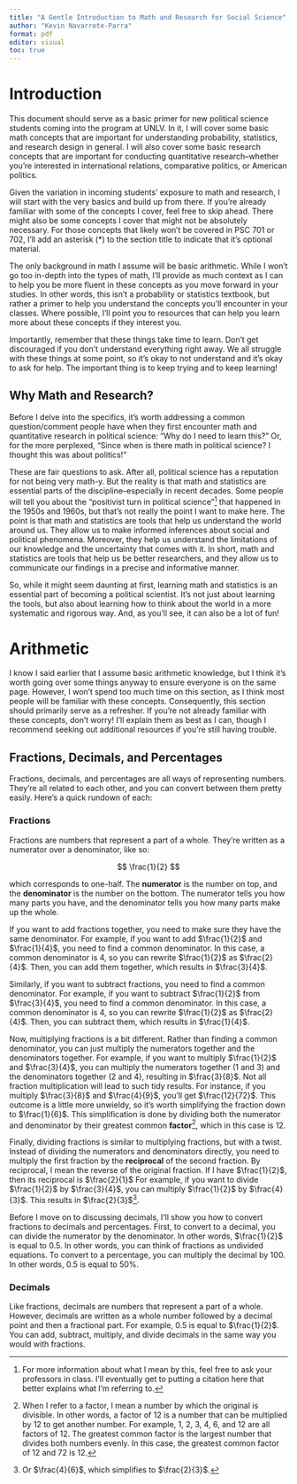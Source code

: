 ```yaml
---
title: "A Gentle Introduction to Math and Research for Social Science"
author: "Kevin Navarrete-Parra"
format: pdf
editor: visual
toc: true
---
```


# Introduction

This document should serve as a basic primer for new political science students coming into the program at UNLV. In it, I will cover some basic math concepts that are important for understanding probability, statistics, and research design in general. I will also cover some basic research concepts that are important for conducting quantitative research--whether you're interested in international relations, comparative politics, or American politics.

Given the variation in incoming students' exposure to math and research, I will start with the very basics and build up from there. If you're already familiar with some of the concepts I cover, feel free to skip ahead. There might also be some concepts I cover that might not be absolutely necessary. For those concepts that likely won't be covered in PSC 701 or 702, I'll add an asterisk (\*) to the section title to indicate that it's optional material.

The only background in math I assume will be basic arithmetic. While I won't go too in-depth into the types of math, I'll provide as much context as I can to help you be more fluent in these concepts as you move forward in your studies. In other words, this isn't a probability or statistics textbook, but rather a primer to help you understand the concepts you'll encounter in your classes. Where possible, I'll point you to resources that can help you learn more about these concepts if they interest you.

Importantly, remember that these things take time to learn. Don't get discouraged if you don't understand everything right away. We all struggle with these things at some point, so it's okay to not understand and it's okay to ask for help. The important thing is to keep trying and to keep learning!

## Why Math and Research?

Before I delve into the specifics, it's worth addressing a common question/comment people have when they first encounter math and quantitative research in political science: "Why do I need to learn this?" Or, for the more perplexed, "Since when is there math in political science? I thought this was about politics!"

These are fair questions to ask. After all, political science has a reputation for not being very math-y. But the reality is that math and statistics are essential parts of the discipline--especially in recent decades. Some people will tell you about the "positivist turn in political science"[^1] that happened in the 1950s and 1960s, but that's not really the point I want to make here. The point is that math and statistics are tools that help us understand the world around us. They allow us to make informed inferences about social and political phenomena. Moreover, they help us understand the limitations of our knowledge and the uncertainty that comes with it. In short, math and statistics are tools that help us be better researchers, and they allow us to communicate our findings in a precise and informative manner.

[^1]: For more information about what I mean by this, feel free to ask your professors in class. I'll eventually get to putting a citation here that better explains what I'm referring to.

So, while it might seem daunting at first, learning math and statistics is an essential part of becoming a political scientist. It's not just about learning the tools, but also about learning how to think about the world in a more systematic and rigorous way. And, as you'll see, it can also be a lot of fun!

# Arithmetic

I know I said earlier that I assume basic arithmetic knowledge, but I think it's worth going over some things anyway to ensure everyone is on the same page. However, I won't spend too much time on this section, as I think most people will be familiar with these concepts. Consequently, this section should primarily serve as a refresher. If you're not already familiar with these concepts, don't worry! I'll explain them as best as I can, though I recommend seeking out additional resources if you're still having trouble.

## Fractions, Decimals, and Percentages

Fractions, decimals, and percentages are all ways of representing numbers. They're all related to each other, and you can convert between them pretty easily. Here's a quick rundown of each:

### Fractions

Fractions are numbers that represent a part of a whole. They're written as a numerator over a denominator, like so:

$$
\frac{1}{2}
$$

which corresponds to one-half. The **numerator** is the number on top, and the **denominator** is the number on the bottom. The numerator tells you how many parts you have, and the denominator tells you how many parts make up the whole.

If you want to add fractions together, you need to make sure they have the same denominator. For example, if you want to add $\frac{1}{2}$ and $\frac{1}{4}$, you need to find a common denominator. In this case, a common denominator is 4, so you can rewrite $\frac{1}{2}$ as $\frac{2}{4}$. Then, you can add them together, which results in $\frac{3}{4}$.

Similarly, if you want to subtract fractions, you need to find a common denominator. For example, if you want to subtract $\frac{1}{2}$ from $\frac{3}{4}$, you need to find a common denominator. In this case, a common denominator is 4, so you can rewrite $\frac{1}{2}$ as $\frac{2}{4}$. Then, you can subtract them, which results in $\frac{1}{4}$.

Now, multiplying fractions is a bit different. Rather than finding a common denominator, you can just multiply the numerators together and the denominators together. For example, if you want to multiply $\frac{1}{2}$ and $\frac{3}{4}$, you can multiply the numerators together (1 and 3) and the denominators together (2 and 4), resulting in $\frac{3}{8}$. Not all fraction multiplication will lead to such tidy results. For instance, if you multiply $\frac{3}{8}$ and $\frac{4}{9}$, you'll get $\frac{12}{72}$. This outcome is a little more unwieldy, so it's worth simplifying the fraction down to $\frac{1}{6}$. This simplification is done by dividing both the numerator and denominator by their greatest common **factor**[^2], which in this case is 12.

[^2]: When I refer to a factor, I mean a number by which the original is divisible. In other words, a factor of 12 is a number that can be multiplied by 12 to get another number. For example, 1, 2, 3, 4, 6, and 12 are all factors of 12. The greatest common factor is the largest number that divides both numbers evenly. In this case, the greatest common factor of 12 and 72 is 12.

Finally, dividing fractions is similar to multiplying fractions, but with a twist. Instead of dividing the numerators and denominators directly, you need to multiply the first fraction by the **reciprocal** of the second fraction. By reciprocal, I mean the reverse of the original fraction. If I have $\frac{1}{2}$, then its reciprocal is $\frac{2}{1}$ For example, if you want to divide $\frac{1}{2}$ by $\frac{3}{4}$, you can multiply $\frac{1}{2}$ by $\frac{4}{3}$. This results in $\frac{2}{3}$[^3].

[^3]: Or $\frac{4}{6}$, which simplifies to $\frac{2}{3}$. 

Before I move on to discussing decimals, I'll show you how to convert fractions to decimals and percentages. First, to convert to a decimal, you can divide the numerator by the denominator. In other words, $\frac{1}{2}$ is equal to 0.5. In other words, you can think of fractions as undivided equations. To convert to a percentage, you can multiply the decimal by 100. In other words, 0.5 is equal to 50%. 

### Decimals

Like fractions, decimals are numbers that represent a part of a whole. However, decimals are written as a whole number followed by a decimal point and then a fractional part. For example, 0.5 is equal to $\frac{1}{2}$. You can add, subtract, multiply, and divide decimals in the same way you would with fractions.
